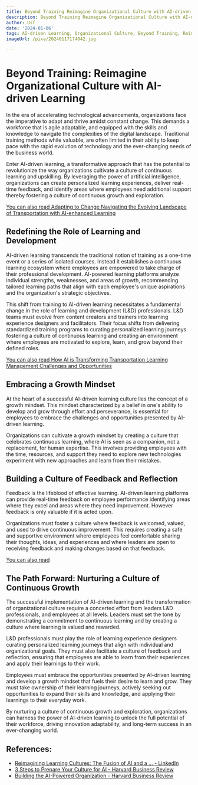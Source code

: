 ```yaml
---
title: Beyond Training Reimagine Organizational Culture with AI-driven Learning
description: Beyond Training Reimagine Organizational Culture with AI-driven Learning
author: Usf
date: '2024-01-06'
tags: AI-driven Learning, Organizational Culture, Beyond Training, Reimagine Learning
imageUrl: /pixa/20240117174042.jpg

---
```

#  Beyond Training: Reimagine Organizational Culture with AI-driven Learning

In  the era of accelerating technological advancements, organizations face the imperative to adapt and thrive amidst constant change. This demands a workforce that is agile adaptable, and equipped with the  skills and knowledge  to navigate the complexities of the digital landscape. Traditional training  methods while valuable, are often  limited in their ability to keep pace  with the rapid evolution of technology and the ever-changing needs of the business world.

Enter AI-driven learning, a transformative  approach that has the potential to revolutionize the way organizations cultivate a culture of continuous learning and upskilling.  By leveraging the power of artificial  intelligence, organizations can create personalized learning experiences, deliver real-time feedback, and identify areas where employees need additional support thereby fostering  a culture of continuous growth and exploration.

[You can also read Adapting to Change Navigating the Evolving Landscape of Transportation with AI-enhanced Learning](Adapting%20to%20Change%20Navigating%20the%20Evolving%20Landscape%20of%20Transportation%20with%20AI-enhanced%20Learning)


## Redefining the Role of Learning and Development

AI-driven learning transcends  the traditional notion of training as a one-time  event or a series of isolated courses. Instead it establishes a  continuous learning ecosystem where employees are  empowered to take charge of their professional development. AI-powered learning platforms  analyze individual strengths, weaknesses, and  areas of growth,  recommending tailored learning paths that align with  each employee's unique aspirations and the organization's strategic objectives.

This shift from training to AI-driven learning necessitates a fundamental change in the role of learning and development (L&D) professionals. L&D teams must evolve  from content creators and trainers into learning experience designers and facilitators.  Their focus shifts from delivering standardized training  programs  to curating personalized learning journeys fostering a culture of continuous learning and creating an environment where employees are motivated to  explore, learn, and grow beyond their defined  roles.

[You can also read How AI is Transforming Transportation  Learning Management Challenges and Opportunities](How%20AI%20is%20Transforming%20Transportation%20Learning%20Management%20Challenges%20and%20Opportunities)


## Embracing a  Growth  Mindset

At the heart of a successful AI-driven  learning culture lies the concept of a growth  mindset. This mindset characterized by a belief in one's ability to develop and grow through effort and perseverance, is essential for employees to embrace the challenges and opportunities presented by AI-driven learning.

Organizations can cultivate a  growth mindset  by creating a culture that celebrates  continuous learning, where AI is seen as a companion, not a replacement, for human expertise. This involves providing employees with the  time, resources, and support they need to explore new technologies experiment with  new approaches and learn from their mistakes.

## Building a Culture  of Feedback and Reflection

Feedback is the  lifeblood of effective learning. AI-driven learning platforms can provide real-time feedback on employee performance identifying areas where  they excel and  areas where they  need improvement. However feedback  is only valuable if it is acted upon.

Organizations must foster a culture where feedback is welcomed, valued, and used to drive continuous improvement. This requires creating a safe and supportive environment where employees feel comfortable sharing their thoughts, ideas, and experiences and where leaders are open  to receiving feedback  and making  changes based on  that feedback.

[You can also read ]()


## The Path  Forward: Nurturing a Culture of Continuous Growth

The successful implementation of AI-driven learning and  the transformation of organizational culture require a concerted  effort from leaders L&D professionals, and employees at all levels. Leaders must  set the tone by demonstrating  a commitment to continuous learning and by creating a culture where learning is valued and  rewarded.

L&D professionals must play the role of learning  experience designers curating personalized learning journeys that align  with  individual and organizational goals. They must  also facilitate a culture of feedback and  reflection, ensuring that employees are able to learn from their experiences and apply their learnings to their work.

Employees must  embrace the opportunities presented by AI-driven  learning and develop a growth mindset that fuels their desire  to learn and  grow. They  must take ownership of their learning journeys,  actively seeking out opportunities to expand their  skills and knowledge, and applying their learnings to their everyday work.

By nurturing  a culture of continuous growth and exploration,  organizations can harness the power of AI-driven learning to unlock the  full potential of their workforce, driving innovation adaptability, and long-term success in an ever-changing  world.

## References:
- [Reimagining Learning Cultures: The Fusion of AI and a ... - LinkedIn](https://www.linkedin.com/pulse/reimagining-learning-cultures-fusion-ai-growth-mindset)
- [3 Steps to Prepare Your Culture for AI - Harvard Business Review](https://hbr.org/2023/06/3-steps-to-prepare-your-culture-for-ai)
- [Building the AI-Powered Organization - Harvard Business Review](https://hbr.org/2019/07/building-the-ai-powered-organization)
